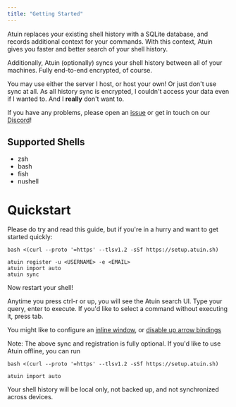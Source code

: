 ```yaml
---
title: "Getting Started"
---
```


Atuin replaces your existing shell history with a SQLite database, and records
additional context for your commands. With this context, Atuin gives you faster
and better search of your shell history.

Additionally, Atuin (optionally) syncs your shell history between all of your
machines. Fully end-to-end encrypted, of course.

You may use either the server I host, or host your own! Or just don't use sync
at all. As all history sync is encrypted, I couldn't access your data even if I
wanted to. And I **really** don't want to.

If you have any problems, please open an [issue](https://github.com/ellie/atuin/issues) or get in touch on our [Discord](https://discord.gg/Fq8bJSKPHh)!

## Supported Shells

- zsh
- bash
- fish
- nushell
 
# Quickstart

Please do try and read this guide, but if you're in a hurry and want to get
started quickly:

```
bash <(curl --proto '=https' --tlsv1.2 -sSf https://setup.atuin.sh)

atuin register -u <USERNAME> -e <EMAIL>
atuin import auto
atuin sync
```

Now restart your shell! 

Anytime you press ctrl-r or up, you will see the Atuin search UI. Type your
query, enter to execute. If you'd like to select a command without executing
it, press tab.

You might like to configure an [inline
window](https://atuin.sh/docs/config/#inline_height), or [disable up arrow
bindings](https://atuin.sh/docs/key-binding#disable-up-arrow)

Note: The above sync and registration is fully optional. If you'd like to use Atuin offline, you can run

```
bash <(curl --proto '=https' --tlsv1.2 -sSf https://setup.atuin.sh)

atuin import auto
```

Your shell history will be local only, not backed up, and not synchronized across devices.
